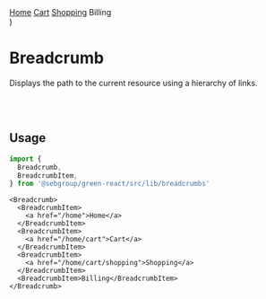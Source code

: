 
  <div className="card">
    <Breadcrumb>
      <BreadcrumbItem>
        <a href="">Home</a>
      </BreadcrumbItem>
      <BreadcrumbItem>
        <a href="">Cart</a>
      </BreadcrumbItem>
      <BreadcrumbItem>
        <a href="">Shopping</a>
      </BreadcrumbItem>
      <BreadcrumbItem>Billing</BreadcrumbItem>
    </Breadcrumb>
  </div>
)

<Meta of={BreadcrumbStories} />

# Breadcrumb

Displays the path to the current resource using a hierarchy of links.

<Story of={BreadcrumbStories.Default} />

<br />

<br />

## Usage

```typescript
import {
  Breadcrumb,
  BreadcrumbItem,
} from '@sebgroup/green-react/src/lib/breadcrumbs'
```

```tsx
<Breadcrumb>
  <BreadcrumbItem>
    <a href="/home">Home</a>
  </BreadcrumbItem>
  <BreadcrumbItem>
    <a href="/home/cart">Cart</a>
  </BreadcrumbItem>
  <BreadcrumbItem>
    <a href="/home/cart/shopping">Shopping</a>
  </BreadcrumbItem>
  <BreadcrumbItem>Billing</BreadcrumbItem>
</Breadcrumb>
```
